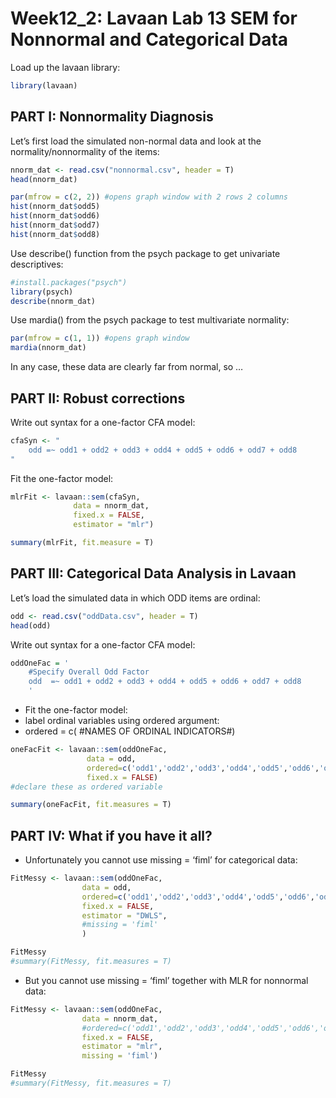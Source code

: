 # Week12_2: Lavaan Lab 13 SEM for Nonnormal and Categorical Data

Load up the lavaan library:

```r
library(lavaan)
```

<!------------------------------>
## PART I: Nonnormality Diagnosis
<!------------------------------>

Let's first load the simulated non-normal data and look at the normality/nonnormality of the items:

```r
nnorm_dat <- read.csv("nonnormal.csv", header = T)
head(nnorm_dat)
```

```r
par(mfrow = c(2, 2)) #opens graph window with 2 rows 2 columns
hist(nnorm_dat$odd5)
hist(nnorm_dat$odd6)
hist(nnorm_dat$odd7)
hist(nnorm_dat$odd8)
```

Use describe() function from the psych package to get univariate descriptives:

```r
#install.packages("psych")
library(psych)
describe(nnorm_dat)
```

Use mardia() from the psych package to test multivariate normality:

```r
par(mfrow = c(1, 1)) #opens graph window
mardia(nnorm_dat)
```

In any case, these data are clearly far from normal, so ...

<!------------------------------>
## PART II: Robust corrections
<!------------------------------>

Write out syntax for a one-factor CFA model: 

```r
cfaSyn <- "
	odd =~ odd1 + odd2 + odd3 + odd4 + odd5 + odd6 + odd7 + odd8
"
```

Fit the one-factor model:

```r
mlrFit <- lavaan::sem(cfaSyn, 
              data = nnorm_dat, 
              fixed.x = FALSE,
              estimator = "mlr")

summary(mlrFit, fit.measure = T)
```


<!------------------------------>
## PART III: Categorical Data Analysis in Lavaan
<!------------------------------>

Let's load the simulated data in which ODD items are ordinal:

```r
odd <- read.csv("oddData.csv", header = T)
head(odd)
```

Write out syntax for a one-factor CFA model: 

```r
oddOneFac = '
	#Specify Overall Odd Factor
	odd  =~ odd1 + odd2 + odd3 + odd4 + odd5 + odd6 + odd7 + odd8
	'
```

+ Fit the one-factor model:
+ label ordinal variables using ordered argument: 
+ ordered = c( #NAMES OF ORDINAL INDICATORS#)

```r
oneFacFit <- lavaan::sem(oddOneFac, 
                 data = odd,
                 ordered=c('odd1','odd2','odd3','odd4','odd5','odd6','odd7','odd8'), 
                 fixed.x = FALSE) 
#declare these as ordered variable

summary(oneFacFit, fit.measures = T)
```


<!------------------------------>
## PART IV: What if you have it all? 
<!------------------------------>

+ Unfortunately you cannot use missing = 'fiml' for categorical data:

```r
FitMessy <- lavaan::sem(oddOneFac, 
                data = odd,
                ordered=c('odd1','odd2','odd3','odd4','odd5','odd6','odd7','odd8'), 
                fixed.x = FALSE,
                estimator = "DWLS",
                #missing = 'fiml'
                ) 

FitMessy
#summary(FitMessy, fit.measures = T)
```

+ But you cannot use missing = 'fiml' together with MLR for nonnormal data:

```r
FitMessy <- lavaan::sem(oddOneFac, 
                data = nnorm_dat,
                #ordered=c('odd1','odd2','odd3','odd4','odd5','odd6','odd7','odd8'), 
                fixed.x = FALSE,
                estimator = "mlr",
                missing = 'fiml') 

FitMessy
#summary(FitMessy, fit.measures = T)
```
